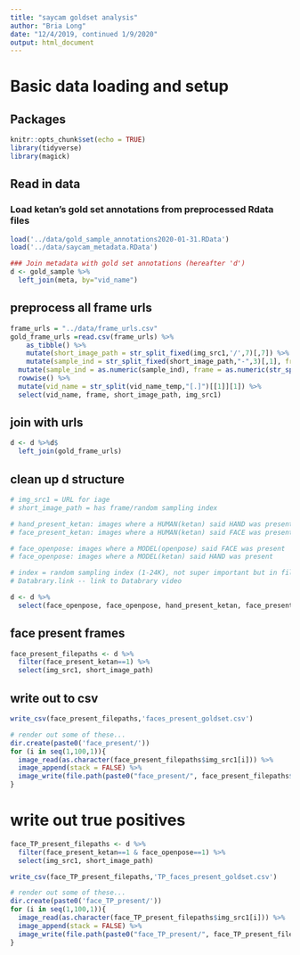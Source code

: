 ```yaml
---
title: "saycam goldset analysis"
author: "Bria Long"
date: "12/4/2019, continued 1/9/2020"
output: html_document
---
```


# Basic data loading and setup
## Packages
```r
knitr::opts_chunk$set(echo = TRUE)
library(tidyverse)
library(magick)
```

## Read in data 
### Load ketan's gold set annotations from preprocessed Rdata files
```r
load('../data/gold_sample_annotations2020-01-31.RData')
load('../data/saycam_metadata.RData')

### Join metadata with gold set annotations (hereafter 'd')
d <- gold_sample %>%
  left_join(meta, by="vid_name")
```

## preprocess all frame urls
```r
frame_urls = "../data/frame_urls.csv"
gold_frame_urls =read.csv(frame_urls) %>%
    as_tibble() %>%
    mutate(short_image_path = str_split_fixed(img_src1,'/',7)[,7]) %>%
    mutate(sample_ind = str_split_fixed(short_image_path,"-",3)[,1], frame_ind_temp = str_split_fixed(short_image_path,"-",3)[,3], vid_name_temp = str_split_fixed(short_image_path,"-",3)[,2]) %>%
  mutate(sample_ind = as.numeric(sample_ind), frame = as.numeric(str_split_fixed(frame_ind_temp,".jpg",3)[,1])) %>%
  rowwise() %>%
  mutate(vid_name = str_split(vid_name_temp,"[.]")[[1]][1]) %>%
  select(vid_name, frame, short_image_path, img_src1) 
```

## join with urls
```r
d <- d %>%d$
  left_join(gold_frame_urls)
```

## clean up d structure
```r
# img_src1 = URL for iage
# short_image_path = has frame/random sampling index

# hand_present_ketan: images where a HUMAN(ketan) said HAND was present 
# face_present_ketan: images where a HUMAN(ketan) said FACE was present 

# face_openpose: images where a MODEL(openpose) said FACE was present 
# face_openpose: images where a MODEL(ketan) said HAND was present 

# index = random sampling index (1-24K), not super important but in filename
# Databrary.link -- link to Databrary video

d <- d %>%
  select(face_openpose, face_openpose, hand_present_ketan, face_present_ketan, frame, vid_name, img_src1, short_image_path, Databrary.Link)
```

## face present frames
```r
face_present_filepaths <- d %>%
  filter(face_present_ketan==1) %>%
  select(img_src1, short_image_path) 
```

## write out to csv
```r
write_csv(face_present_filepaths,'faces_present_goldset.csv')

# render out some of these...
dir.create(paste0('face_present/'))
for (i in seq(1,100,1)){
  image_read(as.character(face_present_filepaths$img_src1[i])) %>%
  image_append(stack = FALSE) %>%
  image_write(file.path(paste0("face_present/", face_present_filepaths$short_image_path[i])))
}
```

# write out true positives
```r
face_TP_present_filepaths <- d %>%
  filter(face_present_ketan==1 & face_openpose==1) %>%
  select(img_src1, short_image_path) 

write_csv(face_TP_present_filepaths,'TP_faces_present_goldset.csv')

# render out some of these...
dir.create(paste0('face_TP_present/'))
for (i in seq(1,100,1)){
  image_read(as.character(face_TP_present_filepaths$img_src1[i])) %>%
  image_append(stack = FALSE) %>%
  image_write(file.path(paste0("face_TP_present/", face_TP_present_filepaths$short_image_path[i])))
}

```

